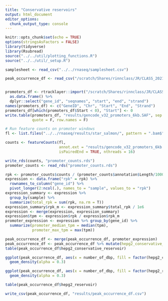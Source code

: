 ```yaml
---
title: "Conservative reservoirs"
output: html_document
editor_options: 
  chunk_output_type: console
---
```


```r
knitr::opts_chunk$set(echo = TRUE)
options(stringsAsFactors = FALSE)
library(tidyverse)
library(Rsubread)
source("../../util/plotting_functions.R")
source("../../util/_setup.R")
```

```r
samplesheet <- read_csv("../../rnaseq/samplesheet.csv")

peak_occurrence_df <- read_csv("/scratch/Shares/rinnclass/JR/CLASS_2021/analysis/06_defining_reservoirs/results/promoter_features_df.csv")


promoters_df <- rtracklayer::import("/scratch/Shares/rinnclass/JR/CLASS_2021/analysis/00_consensus_peaks/results/gene_annotations/lncrna_mrna_promoters.gtf") %>%
  as.data.frame() %>%
  dplyr::select("gene_id", "seqnames", "start", "end", "strand") 
names(promoters_df) <- c("GeneID", "Chr", "Start", "End", "Strand")
promoters_df[which(promoters_df$Start < 0), "Start"] <- 0
write.table(promoters_df, "results/gencode_v32_promoters_6kb.SAF", sep = "\t",
            quote = F, row.names = F)

# Run feature counts on promoter windows
fl <- list.files("../../rnaseq/results/star_salmon/", pattern = ".bam$", full.names = TRUE)

counts <- featureCounts(fl, 
                        annot.ext = "results/gencode_v32_promoters_6kb.SAF", 
                        isPairedEnd = TRUE, nthreads = 16)

write_rds(counts, "promoter_counts.rds")
promoter_counts <- read_rds("promoter_counts.rds")
```

```r
rpk <- promoter_counts$counts / (promoter_counts$annotation$Length/1000)
expression <- data.frame("rpk" = rpk) %>%
  rownames_to_column("gene_id") %>%
  pivot_longer(2:ncol(.), names_to = "sample", values_to = "rpk")
expression_summary <- expression %>%
  group_by(sample) %>%
  summarize(total_rpk = sum(rpk, na.rm = T))
expression_summary$rpk_m <- expression_summary$total_rpk / 1e6
expression <- merge(expression, expression_summary)
expression$tpm <- expression$rpk / expression$rpk_m
promoter_expression <- expression %>% group_by(gene_id) %>%
  summarize(promoter_median_tpm = median(tpm),
            promoter_max_tpm = max(tpm))

peak_occurrence_df <- merge(peak_occurrence_df, promoter_expression)
peak_occurrence_df <- peak_occurrence_df %>% mutate(hepg2_conservative_reservoir = ifelse(promoter_median_tpm < 0.01 & hepg2_reservoir == 1, 1, 0))
table(peak_occurrence_df$hepg2_conservative_reservoir)
```

```r
ggplot(peak_occurrence_df, aes(x = number_of_dbp, fill = factor(hepg2_conservative_reservoir))) +
  geom_density(alpha = 0.3)

ggplot(peak_occurrence_df, aes(x = number_of_dbp, fill = factor(hepg2_reservoir))) +
  geom_density(alpha = 0.3)

table(peak_occurrence_df$hepg2_reservoir)
```

```r
write_csv(peak_occurrence_df, "results/peak_occurrence_df.csv")
```




